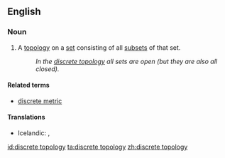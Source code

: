 ==English==

===Noun===
{{en-noun|sg=[[discrete]] [[topology]]|discrete topologies}}

# {{mathematics}} A [[topology]] on a [[set]] consisting of all [[subset]]s of that set.
#: ''In the [[discrete topology]] all sets are open (but they are also all closed).''

====Related terms====
* [[discrete metric]]

====Translations====
{{trans-top|topology on a set consisting of all subsets of that set}}
* Icelandic: {{t|is|sundurlaust grannmynstur|n}}, {{t|is|strjált grannmynstur|n}}
{{trans-mid}}
{{trans-botttom}}

[[id:discrete topology]]
[[ta:discrete topology]]
[[zh:discrete topology]]